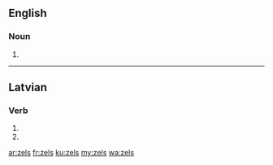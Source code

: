 ==English==

===Noun===
{{head|en|plural}}

# {{plural of|zel|lang=en}}

----

==Latvian==

===Verb===
{{head|lv|verb form}}

# {{lv-inflection of|zelt|3rd|s|fut|ind|v}}
# {{lv-inflection of|zelt|3rd|p|fut|ind|v}}

[[ar:zels]]
[[fr:zels]]
[[ku:zels]]
[[my:zels]]
[[wa:zels]]